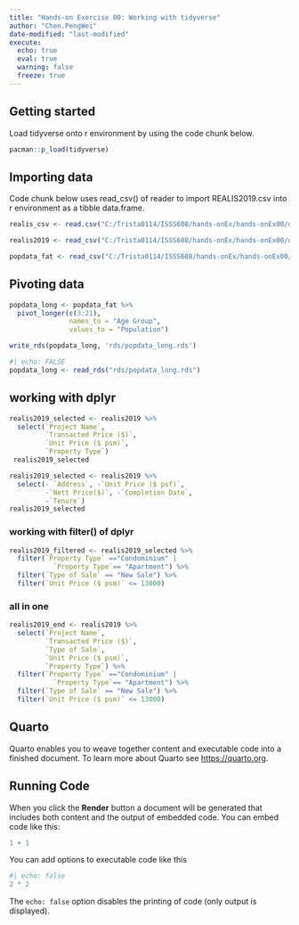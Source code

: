 ```yaml
---
title: "Hands-on Exercise 00: Working with tidyverse"
author: "Chen.PengWei"
date-modified: "last-modified"
execute:
  echo: true
  eval: true
  warning: false
  freeze: true
---
```


## Getting started

Load tidyverse onto r environment by using the code chunk below.

```r
pacman::p_load(tidyverse)
```

## Importing data

Code chunk below uses read_csv() of reader to import REALIS2019.csv into r environment as a tibble data.frame.

```r
realis_csv <- read.csv("C:/Trista0114/ISSS608/hands-onEx/hands-onEx00/data/REALIS2019.csv")

```

```r
realis2019 <- read_csv("C:/Trista0114/ISSS608/hands-onEx/hands-onEx00/data/REALIS2019.csv")
```


```r

popdata_fat <- read_csv("C:/Trista0114/ISSS608/hands-onEx/hands-onEx00/data/REALIS2019.csv")
```


## Pivoting data

```r

popdata_long <- popdata_fat %>%
  pivot_longer(c(3:21),
               names_to = "Age Group",
               values_to = "Population") 
```


```r

write_rds(popdata_long, 'rds/popdata_long.rds')
```


```r
#| echo: FALSE
popdata_long <- read_rds("rds/popdata_long.rds")

```

## working with dplyr
```r
realis2019_selected <- realis2019 %>%
  select(`Project Name`,
         `Transacted Price ($)`,
         `Unit Price ($ psm)`,
         `Property Type`)
 realis2019_selected
```

```r
realis2019_selected <- realis2019 %>%
  select(- `Address`, -`Unit Price ($ psf)`, 
         -`Nett Price($)`, -`Completion Date`, 
         -`Tenure`)
realis2019_selected
```

### working with filter() of dplyr

```r
realis2019_filtered <- realis2019_selected %>%
  filter(`Property Type` =="Condominium" |
           `Property Type`== "Apartment") %>%
  filter(`Type of Sale` == "New Sale") %>%
  filter(`Unit Price ($ psm)` <= 13000)
```
### all in one
```r
realis2019_end <- realis2019 %>%
  select(`Project Name`,
         `Transacted Price ($)`,
         `Type of Sale`,
         `Unit Price ($ psm)`,
         `Property Type`) %>%
  filter(`Property Type` =="Condominium" |
           `Property Type`== "Apartment") %>%
  filter(`Type of Sale` == "New Sale") %>%
  filter(`Unit Price ($ psm)` <= 13000)
```
## Quarto

Quarto enables you to weave together content and executable code into a finished document. To learn more about Quarto see <https://quarto.org>.

## Running Code

When you click the **Render** button a document will be generated that includes both content and the output of embedded code. You can embed code like this:

```r
1 + 1
```

You can add options to executable code like this

```r
#| echo: false
2 * 2
```

The `echo: false` option disables the printing of code (only output is displayed).
